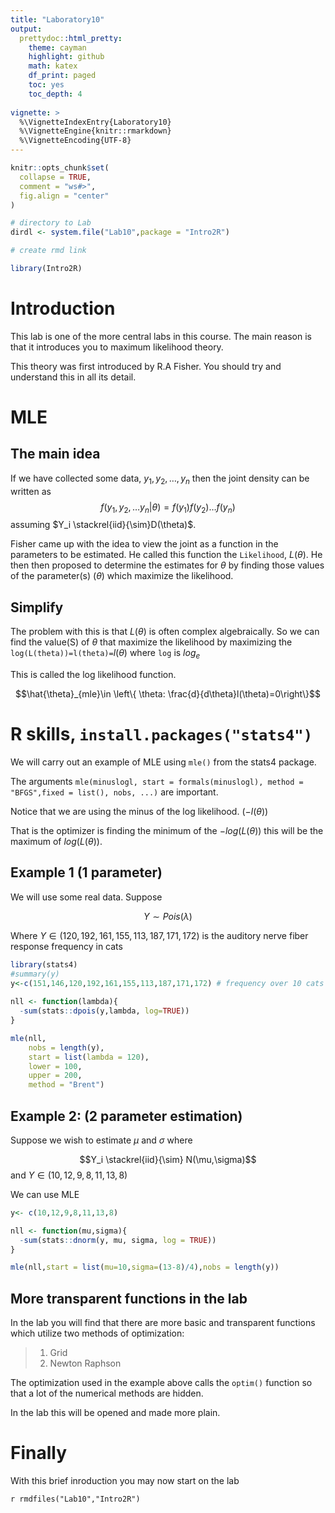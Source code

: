 ```yaml
---
title: "Laboratory10"
output: 
  prettydoc::html_pretty:
    theme: cayman
    highlight: github
    math: katex
    df_print: paged
    toc: yes
    toc_depth: 4
             
vignette: >
  %\VignetteIndexEntry{Laboratory10}
  %\VignetteEngine{knitr::rmarkdown}
  %\VignetteEncoding{UTF-8}
---
```


```r
knitr::opts_chunk$set(
  collapse = TRUE,
  comment = "ws#>",
  fig.align = "center"
)

# directory to Lab
dirdl <- system.file("Lab10",package = "Intro2R")

# create rmd link

library(Intro2R)


```


# Introduction

This lab is one of the more central labs in this course. The main reason is that it introduces you to maximum likelihood theory.

This theory was first introduced by R.A Fisher. You should try and understand this in all its detail.

# MLE

## The main idea

If we have collected some data, $y_1,y_2, \ldots, y_n$ then the joint density can be written as 
$$f(y_1,y_2,\ldots y_n|\theta)=f(y_1)f(y_2)\ldots f(y_n)$$
assuming $Y_i \stackrel{iid}{\sim}D(\theta)$.

Fisher came up with the idea to view the joint as a function in the parameters to be estimated. He called this function the `Likelihood`, $L(\theta)$. He then then proposed to determine the estimates for $\theta$ by finding those values of the parameter(s) ($\theta$) which maximize the likelihood.

## Simplify

The problem with this is that $L(\theta)$ is often complex algebraically. So we can find the value(S) of $\theta$ that maximize the likelihood by maximizing the `log(L(theta))=l(theta)=`$l(\theta)$ where `log` is $log_e$

This is called the log likelihood function.

$$\hat{\theta}_{mle}\in \left\{ \theta: \frac{d}{d\theta}l(\theta)=0\right\}$$


# R skills, `install.packages("stats4")`

We will carry out an example of MLE using `mle()` from the stats4 package.

The arguments `mle(minuslogl, start = formals(minuslogl), method = "BFGS",fixed = list(), nobs, ...)` are important. 

Notice that we are using the minus of the log likelihood. ($-l(\theta)$)

That is the optimizer is finding the minimum of the $-log(L(\theta))$ this will be the maximum of $log(L(\theta))$.


## Example 1 (1 parameter)

We will use some real data. Suppose 

$$Y\sim Pois(\lambda)$$ 

Where $Y \in (120,192,161,155,113,187,171,172)$
is the  auditory nerve fiber response frequency in cats

```r
library(stats4)
#summary(y)
y<-c(151,146,120,192,161,155,113,187,171,172) # frequency over 10 cats
 
nll <- function(lambda){
  -sum(stats::dpois(y,lambda, log=TRUE))
}

mle(nll,
    nobs = length(y),
    start = list(lambda = 120),
    lower = 100,
    upper = 200,
    method = "Brent")
```


## Example 2: (2 parameter estimation)

Suppose we wish to estimate $\mu$ and $\sigma$ where

$$Y_i \stackrel{iid}{\sim} N(\mu,\sigma)$$
and $Y\in (10,12,9,8,11,13,8)$

We can use MLE 

```r
y<- c(10,12,9,8,11,13,8)

nll <- function(mu,sigma){
  -sum(stats::dnorm(y, mu, sigma, log = TRUE))
}

mle(nll,start = list(mu=10,sigma=(13-8)/4),nobs = length(y))
```


## More transparent functions in the lab

In the lab you will find that there are more basic and transparent functions which utilize two methods of optimization:

>
  1. Grid
  2. Newton Raphson
  
  
The optimization used in the example above calls the `optim()` function so that a lot of the numerical methods are hidden. 

In the lab this will be opened and made more plain.


# Finally 

With this brief inroduction you may now start on the lab

`r rmdfiles("Lab10","Intro2R")`
